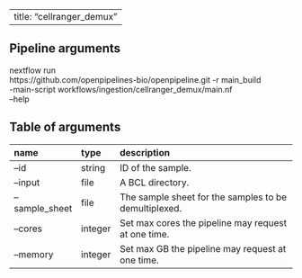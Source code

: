 
---
title: "cellranger_demux"
---

## Pipeline arguments

nextflow run \
https://github.com/openpipelines-bio/openpipeline.git -r main_build \
-main-script workflows/ingestion/cellranger_demux/main.nf \
--help

## Table of arguments

| name           | type    | description                                           |
|:---------------|:--------|:------------------------------------------------------|
| --id           | string  | ID of the sample.                                     |
| --input        | file    | A BCL directory.                                      |
| --sample_sheet | file    | The sample sheet for the samples to be demultiplexed. |
| --cores        | integer | Set max cores the pipeline may request at one time.   |
| --memory       | integer | Set max GB the pipeline may request at one time.      |
